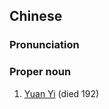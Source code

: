 {{also|袁遗}}
==Chinese==
{{zh-forms|s=袁遗}}

===Pronunciation===
{{zh-pron
|m=Yuán Yí
|cat=pn
}}

===Proper noun===
{{zh-proper noun}}

# [[w:Yuan Yi|Yuan Yi]] (died 192)